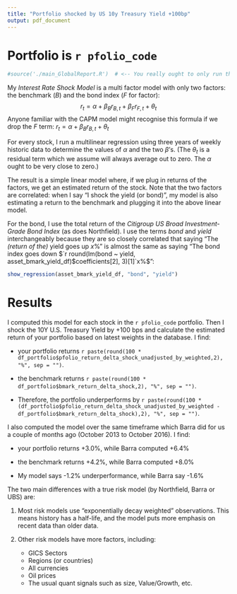 ```yaml
---
title: "Portfolio shocked by US 10y Treasury Yield +100bp"
output: pdf_document
---
```


# Portfolio is `r pfolio_code`

<!-- \begin{quote} 
_The fools are certain and the intelligent full of doubt._  
\end{quote}
\hfill -Bertrand Russell
-->

```r
#source('./main_GlobalReport.R')  # <-- You really ought to only run this bit once, and can do outside the R Markdown page.
```

My _Interest Rate Shock Model_ is a multi factor model with only two factors:  the benchmark ($B$) and the bond index ($F$ for factor):
$$r_t = \alpha + \beta_B r_{B,t} + \beta_F r_{F,t} + \theta_t$$
Anyone familiar with the CAPM model might recognise this formula if we drop the $F$ term: $r_t = \alpha + \beta_B r_{B,t} + \theta_t$

For every stock, I run a multilinear regression using three years of weekly historic data to determine the values of $\alpha$ and the two $\beta$'s.  (The $\theta_t$ is 
a residual term which we assume will always average out to zero.  The $\alpha$ ought to be very close to zero.)  

The result is a simple linear model where, if we plug in returns of the factors, we get an estimated return of the stock.  Note that the two factors are correlated:  when I
say "I shock the yield (or bond)", my model is also estimating a return to the benchmark and plugging it into the above linear model.

For the bond, I use the total return of the _Citigroup US Broad Investment-Grade Bond Index_ (as does Northfield).  I use the terms _bond_ and _yield_ interchangeably 
because they are so closely correlated that saying "The _(return of the)_ yield goes up $x\%$" is almost the same as saying "The bond index goes 
down $`r round(lm(bond ~ yield, asset_bmark_yield_df)$coefficients[2], 3)[1]`x\%$":


```r
show_regression(asset_bmark_yield_df, "bond", "yield")
```

# Results

I computed this model for each stock in the `r pfolio_code` portfolio.  Then I shock the 10Y U.S. Treasury Yield by +100 bps and calculate the estimated return of your portfolio based on
latest weights in the database.  I find:

- your portfolio returns `r paste(round(100 * df_portfolio$pfolio_return_delta_shock_unadjusted_by_weighted,2), "%", sep = "")`.  

- the benchmark returns `r paste(round(100 * df_portfolio$bmark_return_delta_shock,2), "%", sep = "")`.  

- Therefore, the portfolio underperforms by `r paste(round(100 * (df_portfolio$pfolio_return_delta_shock_unadjusted_by_weighted - df_portfolio$bmark_return_delta_shock),2), "%", sep = "")`.  


I also computed the model over the same timeframe which Barra did for us a couple of months ago (October 2013 to October 2016).  I find:

- your portfolio returns +3.0%, while Barra computed +6.4%

- the benchmark returns +4.2%, while Barra computed +8.0%

- My model says -1.2% underperformance, while Barra say -1.6%


The two main differences with a true risk model (by Northfield, Barra or UBS) are:

1. Most risk models use "exponentially decay weighted" observations.  This means history has a half-life, and the model puts more emphasis on recent data than older data.

2. Other risk models have more factors, including:
	+ GICS Sectors
	+ Regions (or countries)
	+ All currencies
	+ Oil prices
	+ The usual quant signals such as size, Value/Growth, etc.

